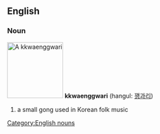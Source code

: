==English==
===Noun===
[[Image:Kkwaenggwari.jpg|thumb|right|130px|A ''kkwaenggwari'']]
'''kkwaenggwari''' (hangul: [[꽹과리]])
#a small gong used in Korean folk music

[[Category:English nouns]]
